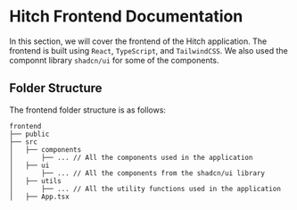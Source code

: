 # Hitch Frontend Documentation 

In this section, we will cover the frontend of the Hitch application. The frontend is built using `React`, `TypeScript`, and `TailwindCSS`. We also used the componnt library `shadcn/ui` for some of the components.

## Folder Structure

The frontend folder structure is as follows:

```
frontend
├── public
├── src
│   ├── components
│       ├── ... // All the components used in the application
│   ├── ui
│       ├── ... // All the components from the shadcn/ui library
│   ├── utils
│       ├── ... // All the utility functions used in the application
│   ├── App.tsx

